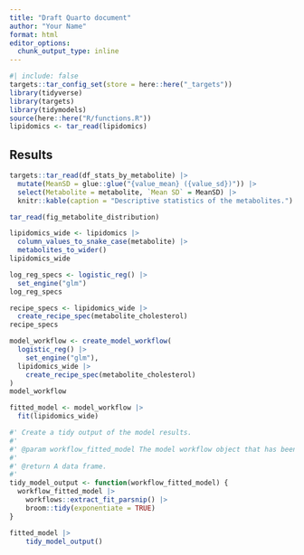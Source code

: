 ```yaml
---
title: "Draft Quarto document"
author: "Your Name"
format: html
editor_options: 
  chunk_output_type: inline
---
```


```r
#| include: false
targets::tar_config_set(store = here::here("_targets"))
library(tidyverse)
library(targets)
library(tidymodels)
source(here::here("R/functions.R"))
lipidomics <- tar_read(lipidomics)
```

## Results

```r
targets::tar_read(df_stats_by_metabolite) |>
  mutate(MeanSD = glue::glue("{value_mean} ({value_sd})")) |>
  select(Metabolite = metabolite, `Mean SD` = MeanSD) |>
  knitr::kable(caption = "Descriptive statistics of the metabolites.")
```

```r
tar_read(fig_metabolite_distribution)
```

```r
lipidomics_wide <- lipidomics |>
  column_values_to_snake_case(metabolite) |>
  metabolites_to_wider()
lipidomics_wide
```

```r
log_reg_specs <- logistic_reg() |>
  set_engine("glm")
log_reg_specs
```

```r
recipe_specs <- lipidomics_wide |>
  create_recipe_spec(metabolite_cholesterol)
recipe_specs
```

```r
model_workflow <- create_model_workflow(
  logistic_reg() |>
    set_engine("glm"),
  lipidomics_wide |>
    create_recipe_spec(metabolite_cholesterol)
)
model_workflow
```

```r
fitted_model <- model_workflow |>
  fit(lipidomics_wide)

#' Create a tidy output of the model results.
#'
#' @param workflow_fitted_model The model workflow object that has been fitted.
#'
#' @return A data frame.
#'
tidy_model_output <- function(workflow_fitted_model) {
  workflow_fitted_model |>
    workflows::extract_fit_parsnip() |>
    broom::tidy(exponentiate = TRUE)
}

fitted_model |> 
    tidy_model_output()
```
